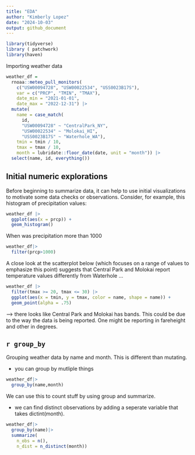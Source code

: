 ```yaml
---
title: "EDA"
author: "Kimberly Lopez"
date: "2024-10-03"
output: github_document
---
```



```r
library(tidyverse)
library ( patchwork)
library(haven)
```

Importing weather data
```r
weather_df = 
  rnoaa::meteo_pull_monitors(
    c("USW00094728", "USW00022534", "USS0023B17S"),
    var = c("PRCP", "TMIN", "TMAX"), 
    date_min = "2021-01-01",
    date_max = "2022-12-31") |>
  mutate(
    name = case_match(
      id, 
      "USW00094728" ~ "CentralPark_NY", 
      "USW00022534" ~ "Molokai_HI",
      "USS0023B17S" ~ "Waterhole_WA"),
    tmin = tmin / 10,
    tmax = tmax / 10,
    month = lubridate::floor_date(date, unit = "month")) |>
  select(name, id, everything())

```

## Initial numeric explorations
Before beginning to summarize data, it can help to use initial visualizations to motivate some data checks or observations. Consider, for example, this histogram of precipitation values:
```r
weather_df |> 
  ggplot(aes(x = prcp)) + 
  geom_histogram()
```

When was precipitation more than 1000

```r
weather_df|> 
  filter(prcp>1000)
```

A close look at the scatterplot below (which focuses on a range of values to emphasize this point) suggests that Central Park and Molokai report temperature values differently from Waterhole …
```r
weather_df |> 
  filter(tmax >= 20, tmax <= 30) |> 
  ggplot(aes(x = tmin, y = tmax, color = name, shape = name)) + 
  geom_point(alpha = .75)
```
--> there looks like Central Park and Molokai has bands. This could be due to the way the data is being reported. One might be reporting in fareheight and other in degrees.

##  `r group_by`

Grouping weather data by name and month. This is different than mutating. 

- you can group by mutliple things

```r
weather_df|> 
  group_by(name,month)
```
We can use this to count stuff by using group and summarize. 

- we can find distinct observations by adding a seperate variable that takes dictint(month). 
```r
weather_df|> 
  group_by(name)|> 
  summarize(
    n_obs = n(), 
    n_dist = n_distinct(month))

```

